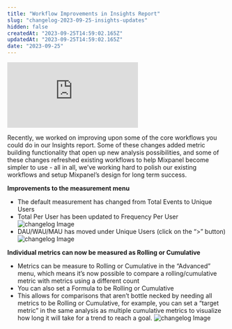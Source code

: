 ```yaml
---
title: "Workflow Improvements in Insights Report"
slug: "changelog-2023-09-25-insights-updates"
hidden: false
createdAt: "2023-09-25T14:59:02.165Z"
updatedAt: "2023-09-25T14:59:02.165Z"
date: "2023-09-25"
---
```

<div style={{position: 'relative', 'padding-bottom': '64.90384615384616%', height: 0}}>
    <iframe src="https://www.loom.com/share/f0d467f6b10247838f2edac6e8e4fca4"
        frameborder="0"
        webkitallowfullscreen mozallowfullscreen allowfullscreen
        style={{position: 'absolute', 'top': 0, 'left': 0, 'width': '100%', 'height': '100%'}}>
    </iframe>
</div>

Recently, we worked on improving upon some of the core workflows you could do in our Insights report. Some of these changes added metric building functionality that open up new analysis possibilities, and some of these changes refreshed existing workflows to help Mixpanel become simpler to use - all in all, we’ve working hard to polish our existing workflows and setup Mixpanel’s design for long term success. 

**Improvements to the measurement menu**
- The default measurement has changed from Total Events to Unique Users
- Total Per User has been updated to Frequency Per User
![changelog Image](/insightsmeasurementmenu1.png)
- DAU/WAU/MAU has moved under Unique Users (click on the “>” button)
![changelog Image](/insightsmeasurementmenu2.png)

**Individual metrics can now be measured as Rolling or Cumulative**
- Metrics can be measure to Rolling or Cumulative in the “Advanced” menu, which means it’s now possible to compare a rolling/cumulative metric with metrics using a different count
- You can also set a Formula to be Rolling or Cumulative
- This allows for comparisons that aren’t bottle necked by needing all metrics to be Rolling or Cumulative, for example, you can set a “target metric” in the same analysis as multiple cumulative metrics to visualize how long it will take for a trend to reach a goal.
![changelog Image](/rollingcumulative.png)
